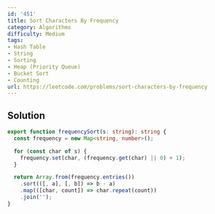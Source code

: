 ```yaml
---
id: '451'
title: Sort Characters By Frequency
category: Algorithms
difficulty: Medium
tags:
- Hash Table
- String
- Sorting
- Heap (Priority Queue)
- Bucket Sort
- Counting
url: https://leetcode.com/problems/sort-characters-by-frequency
---
```


## Solution

```typescript filename="solution.ts" copy
export function frequencySort(s: string): string {
  const frequency = new Map<string, number>();

  for (const char of s) {
    frequency.set(char, (frequency.get(char) || 0) + 1);
  }

  return Array.from(frequency.entries())
    .sort(([, a], [, b]) => b - a)
    .map(([char, count]) => char.repeat(count))
    .join('');
}
```


